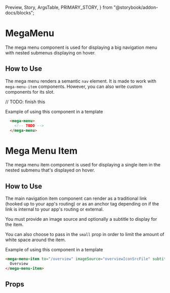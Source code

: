   Preview,
  Story,
  ArgsTable,
  PRIMARY_STORY,
} from "@storybook/addon-docs/blocks";

# MegaMenu

The mega menu component is used for displaying a big navigation menu with nested submenus displaying on hover.

<Preview>
  <Story id="components-mega-menu--primary" />
</Preview>

## How to Use

The mega menu renders a semantic `nav` element. It is made to work with `mega-menu-item` components. However, you can also write custom components for its slot.

// TODO: finish this

Example of using this component in a template
```html
  <mega-menu>
    <!-- TODO -->
  </mega-menu>
```

# Mega Menu Item

The mega menu item component is used for displaying a single item in the nested submenu that's displayed on hover.

<Preview>
  <Story id="components-mega-menu--item" />
</Preview>

## How to Use

The main navigation item component can render as a traditional link (hooked up to your app's routing) or as an anchor tag depending on if the link is internal to your app's routing or external.

You must provide an image source and optionally a subtitle to display for the item.

You can also choose to pass in the `small` prop in order to limit the amount of white space around the item.

Example of using this component in a template
```html
<mega-menu-item to="/overview" imageSource="overviewIconSrcFile" subtitle="Optional subtitle text here" :small="true">
  Overview
</mega-menu-item>
```

## Props

<ArgsTable story={PRIMARY_STORY} />